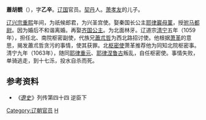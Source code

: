 '''蕭胡覩'''（{{bd|？||1063年|catIdx=Xiao}}），字'''乙辛'''。[[辽国|辽国]]官员。[[契丹|契丹]]人。[[萧孝友|萧孝友]]的儿子。    

[[辽兴宗|辽兴宗]][[重熙|重熙]]年间，为祇候郎君，为兴圣宫使。娶秦国长公主[[耶律巖母菫|耶律巖母菫]]，授[[驸马都尉|驸马都尉]]。因为婚后不和谐离婚。再娶[[齐国公主|齐国公主]]。为北面林牙。辽道宗[[清宁|清宁]]五年（1059年），担任北、南院枢密副使，代族兄[[蕭朮哲|蕭朮哲]]为西北路招讨使。他根据[[萧革|萧革]]的意思，揭发蕭朮哲贪污的事情，使其获罪。北[[枢密使|枢密使]]萧革推荐他为同知北院枢密事。清宁九年（1063年），随同[[耶律重元|耶律重元]]、[[耶律涅鲁古|耶律涅鲁古]]叛乱，自任枢密使。事情失败，单骑逃走，到十七泺，投水自杀而死。
== 参考资料 ==
*《[[遼史|遼史]]》列传第四十四 逆臣下
{{DEFAULTSORT:Xiao}}
[[Category:辽朝官员|Category:辽朝官员]]
[[Category:契丹萧氏|H]]